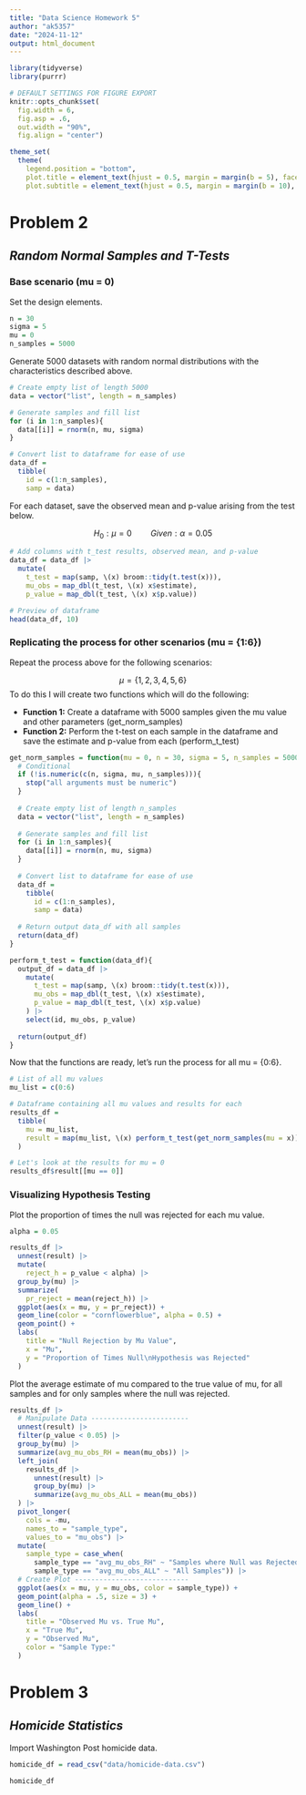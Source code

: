 ```yaml
---
title: "Data Science Homework 5"
author: "ak5357"
date: "2024-11-12"
output: html_document
---
```


```r
library(tidyverse)
library(purrr)

# DEFAULT SETTINGS FOR FIGURE EXPORT
knitr::opts_chunk$set(
  fig.width = 6,
  fig.asp = .6,
  out.width = "90%",
  fig.align = "center")

theme_set(
  theme(
    legend.position = "bottom",
    plot.title = element_text(hjust = 0.5, margin = margin(b = 5), face = "bold"),
    plot.subtitle = element_text(hjust = 0.5, margin = margin(b = 10), color = "azure4", face = "bold", size = 8)))

```

# **Problem 2**

## _Random Normal Samples and T-Tests_

### Base scenario (mu = 0)

Set the design elements.
```r
n = 30
sigma = 5
mu = 0
n_samples = 5000
```

Generate 5000 datasets with random normal distributions with the characteristics described above.
```r
# Create empty list of length 5000
data = vector("list", length = n_samples)

# Generate samples and fill list
for (i in 1:n_samples){
  data[[i]] = rnorm(n, mu, sigma)
}

# Convert list to dataframe for ease of use
data_df =
  tibble(
    id = c(1:n_samples),
    samp = data)
```

For each dataset, save the observed mean and p-value arising from the test below.

$$H_0: \mu = 0 \quad \quad Given: \alpha = 0.05$$

```r
# Add columns with t_test results, observed mean, and p-value
data_df = data_df |> 
  mutate(
    t_test = map(samp, \(x) broom::tidy(t.test(x))),
    mu_obs = map_dbl(t_test, \(x) x$estimate),
    p_value = map_dbl(t_test, \(x) x$p.value))

# Preview of dataframe
head(data_df, 10)
```

### Replicating the process for other scenarios (mu = {1:6})

Repeat the process above for the following scenarios:

$$\mu = \{ 1, 2, 3, 4, 5, 6 \}$$
To do this I will create two functions which will do the following:

* **Function 1:** Create a dataframe with 5000 samples given the mu value and other parameters (get_norm_samples)
* **Function 2:** Perform the t-test on each sample in the dataframe and save the estimate and p-value from each (perform_t_test)

```r
get_norm_samples = function(mu = 0, n = 30, sigma = 5, n_samples = 5000){
  # Conditional
  if (!is.numeric(c(n, sigma, mu, n_samples))){
    stop("all arguments must be numeric")
  }
  
  # Create empty list of length n_samples
  data = vector("list", length = n_samples)
  
  # Generate samples and fill list
  for (i in 1:n_samples){
    data[[i]] = rnorm(n, mu, sigma)
  }
  
  # Convert list to dataframe for ease of use
  data_df =
    tibble(
      id = c(1:n_samples),
      samp = data)
  
  # Return output data_df with all samples
  return(data_df)
}
```

```r
perform_t_test = function(data_df){
  output_df = data_df |> 
    mutate(
      t_test = map(samp, \(x) broom::tidy(t.test(x))),
      mu_obs = map_dbl(t_test, \(x) x$estimate),
      p_value = map_dbl(t_test, \(x) x$p.value)
    ) |> 
    select(id, mu_obs, p_value)
  
  return(output_df)
}
```

Now that the functions are ready, let's run the process for all mu = {0:6}.
```r
# List of all mu values
mu_list = c(0:6)

# Dataframe containing all mu values and results for each
results_df = 
  tibble(
    mu = mu_list,
    result = map(mu_list, \(x) perform_t_test(get_norm_samples(mu = x)))
  )

# Let's look at the results for mu = 0
results_df$result[[mu == 0]]
```

### Visualizing Hypothesis Testing

Plot the proportion of times the null was rejected for each mu value.
```r
alpha = 0.05

results_df |> 
  unnest(result) |> 
  mutate(
    reject_h = p_value < alpha) |> 
  group_by(mu) |> 
  summarize(
    pr_reject = mean(reject_h)) |> 
  ggplot(aes(x = mu, y = pr_reject)) +
  geom_line(color = "cornflowerblue", alpha = 0.5) +
  geom_point() +
  labs(
    title = "Null Rejection by Mu Value",
    x = "Mu",
    y = "Proportion of Times Null\nHypothesis was Rejected"
  )
```

Plot the average estimate of mu compared to the true value of mu, for all samples and for only samples where the null was rejected.
```r
results_df |> 
  # Manipulate Data ------------------------
  unnest(result) |> 
  filter(p_value < 0.05) |> 
  group_by(mu) |> 
  summarize(avg_mu_obs_RH = mean(mu_obs)) |> 
  left_join(
    results_df |> 
      unnest(result) |>
      group_by(mu) |> 
      summarize(avg_mu_obs_ALL = mean(mu_obs))
  ) |>
  pivot_longer(
    cols = -mu,
    names_to = "sample_type",
    values_to = "mu_obs") |> 
  mutate(
    sample_type = case_when(
      sample_type == "avg_mu_obs_RH" ~ "Samples where Null was Rejected",
      sample_type == "avg_mu_obs_ALL" ~ "All Samples")) |>
  # Create Plot ----------------------------
  ggplot(aes(x = mu, y = mu_obs, color = sample_type)) +
  geom_point(alpha = .5, size = 3) +
  geom_line() +
  labs(
    title = "Observed Mu vs. True Mu",
    x = "True Mu",
    y = "Observed Mu",
    color = "Sample Type:"
  )
```

# **Problem 3**

## _Homicide Statistics_

Import Washington Post homicide data.
```r
homicide_df = read_csv("data/homicide-data.csv")

homicide_df


```













